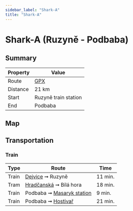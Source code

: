 ```yaml
---
sidebar_label: "Shark-A"
title: "Shark-A"
---
```


# Shark-A (Ruzyně - Podbaba)

## Summary

| Property | Value |
| --- | --- |
| Route | [GPX](/gpx/prague-trails-shark-a.gpx) &nbsp; <TrailRouteLink id="shark-a"></TrailRouteLink> |
| Distance | 21 km |
| Start | Ruzyně train station |
| End | Podbaba |

## Map

<GarminEmbeddedCourse id="211895409"></GarminEmbeddedCourse>

## Transportation

### Train

| Type | Route | Time |
| --- | --- | --- |
| Train | [Dejvice](https://www.seznam.cz/jizdnirady/pubt%3A15212556%3A9gyTwxX.mu-%3Epubt%3A15212575%3A9gkHyxXw0p?o=528&t=0 "See timetable" ) ➞ Ruzyně | 11 min. |
| Tram | [Hradčanská](https://www.seznam.cz/jizdnirady/pubt%3A15693725%3A9gzNPxX.uq-%3Epubt%3A15307560%3A9gmYIxXt.U?o=544&t=0 "See timetable" ) ➞ Bílá hora | 18 min. |
| Train | Podbaba ➞ [Masaryk station](https://www.seznam.cz/jizdnirady/pubt%3A15697242%3A9gx3LxY2VH-%3Epubt%3A15212549%3A9hC5MxXxXb?o=528&t=0 "See timetable") | 9 min. |
| Train | Podbaba ➞ [Hostivař](https://www.seznam.cz/jizdnirady/pubt%3A15697242%3A9gx3LxY2VH-%3Epubt%3A15212564%3A9hSeoxXnZd?o=528&t=0 "See timetable")  | 21 min. |
